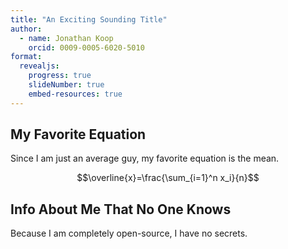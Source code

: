 ```yaml
---
title: "An Exciting Sounding Title"
author:
  - name: Jonathan Koop
    orcid: 0009-0005-6020-5010
format: 
  revealjs:
    progress: true
    slideNumber: true
    embed-resources: true
---
```


## My Favorite Equation

Since I am just an average guy, my favorite equation is the mean.

$$\overline{x}=\frac{\sum_{i=1}^n x_i}{n}$$

## Info About Me That No One Knows

Because I am completely open-source, I have no secrets.